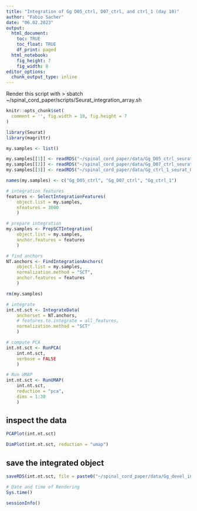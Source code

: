 ```yaml
---
title: "Integration of Gg D05_ctrl, D07_ctrl, and ctrl_1 (day 10)"
author: "Fabio Sacher"
date: "06.02.2023"
output:
  html_document:
    toc: TRUE
    toc_float: TRUE
    df_print: paged
  html_notebook:
    fig_height: 7
    fig_width: 8
editor_options:
  chunk_output_type: inline
---
```


Render this script with > sbatch ~/spinal_cord_paper/scripts/Seurat_integration_array.sh

```r
knitr::opts_chunk$set(
  comment = '', fig.width = 10, fig.height = 7
)
```

```r
library(Seurat)
library(magrittr)
```

```r
my.samples <- list()

my.samples[[1]] <- readRDS("~/spinal_cord_paper/data/Gg_D05_ctrl_seurat_070223.rds")
my.samples[[2]] <- readRDS("~/spinal_cord_paper/data/Gg_D07_ctrl_seurat_070223.rds")
my.samples[[3]] <- readRDS("~/spinal_cord_paper/data/Gg_ctrl_1_seurat_070223.rds")

names(my.samples) <- c("Gg_D05_ctrl", "Gg_D07_ctrl", "Gg_ctrl_1")

```

```r
# integration features
features <- SelectIntegrationFeatures(
	object.list = my.samples,
	nfeatures = 3000
	)

# prepare integration 
my.samples <- PrepSCTIntegration(
	object.list = my.samples,
	anchor.features = features
	)

# find anchors
NT.anchors <- FindIntegrationAnchors(
	object.list = my.samples,
	normalization.method = "SCT",
	anchor.features = features
	)

rm(my.samples)

# integrate
int.nt.sct <- IntegrateData(
	anchorset = NT.anchors,
	# features.to.integrate = all_features,
	normalization.method = "SCT"
	)

# compute PCA
int.nt.sct <- RunPCA(
	int.nt.sct,
	verbose = FALSE
	)

# Run UMAP
int.nt.sct <- RunUMAP(
	int.nt.sct,
	reduction = "pca",
	dims = 1:30
	)

```

## inspect the data

```r

PCAPlot(int.nt.sct)

DimPlot(int.nt.sct, reduction = "umap")

```

## save the integrated object

```r
saveRDS(int.nt.sct, file = paste0("~/spinal_cord_paper/data/Gg_devel_integrated_",format(Sys.Date(), "%d%m%y"),".rds"))
```

```r
# Date and time of Rendering
Sys.time()

sessionInfo()
```
